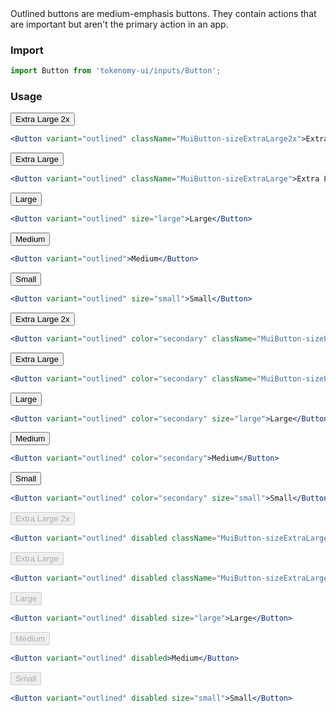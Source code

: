 
<Title>Outlined button</Title>
<Subtitle>
  Outlined buttons are medium-emphasis buttons. They contain actions that are important but aren't the primary action in an app. 
</Subtitle>

### Import

```jsx
import Button from 'tokenomy-ui/inputs/Button';
```

### Usage

<TabsState initial="primary">
  <div id="primary" title="Primary"><div>
<Button variant="outlined" className="MuiButton-sizeExtraLarge2x" style={{ marginTop: 20 }}>Extra Large 2x</Button>

```jsx
<Button variant="outlined" className="MuiButton-sizeExtraLarge2x">Extra Large 2x</Button>
```
<Button variant="outlined" className="MuiButton-sizeExtraLarge">Extra Large</Button>

```jsx
<Button variant="outlined" className="MuiButton-sizeExtraLarge">Extra Large</Button>
```
<Button variant="outlined" size="large">Large</Button>

```jsx
<Button variant="outlined" size="large">Large</Button>
```
<Button variant="outlined">Medium</Button>

```jsx
<Button variant="outlined">Medium</Button>
```
<Button variant="outlined" size="small">Small</Button>

```jsx
<Button variant="outlined" size="small">Small</Button>
```

  </div></div>
  <div id="secondary" title="Secondary"><div>
<Button variant="outlined" color="secondary" className="MuiButton-sizeExtraLarge2x" style={{ marginTop: 20 }}>Extra Large 2x</Button>

```jsx
<Button variant="outlined" color="secondary" className="MuiButton-sizeExtraLarge2x">Extra Large 2x</Button>
```
<Button variant="outlined" color="secondary" className="MuiButton-sizeExtraLarge">Extra Large</Button>

```jsx
<Button variant="outlined" color="secondary" className="MuiButton-sizeExtraLarge">Extra Large</Button>
```
<Button variant="outlined" color="secondary" size="large">Large</Button>

```jsx
<Button variant="outlined" color="secondary" size="large">Large</Button>
```
<Button variant="outlined" color="secondary">Medium</Button>

```jsx
<Button variant="outlined" color="secondary">Medium</Button>
```
<Button variant="outlined" color="secondary" size="small">Small</Button>

```jsx
<Button variant="outlined" color="secondary" size="small">Small</Button>
```

  </div></div>
  <div id="disabled" title="Disabled"><div>
<Button variant="outlined" disabled className="MuiButton-sizeExtraLarge2x" style={{ marginTop: 20 }}>Extra Large 2x</Button>

```jsx
<Button variant="outlined" disabled className="MuiButton-sizeExtraLarge2x">Extra Large 2x</Button>
```
<Button variant="outlined" disabled className="MuiButton-sizeExtraLarge">Extra Large</Button>

```jsx
<Button variant="outlined" disabled className="MuiButton-sizeExtraLarge">Extra Large</Button>
```
<Button variant="outlined" disabled size="large">Large</Button>

```jsx
<Button variant="outlined" disabled size="large">Large</Button>
```
<Button variant="outlined" disabled>Medium</Button>

```jsx
<Button variant="outlined" disabled>Medium</Button>
```
<Button variant="outlined" disabled size="small">Small</Button>

```jsx
<Button variant="outlined" disabled size="small">Small</Button>
```

  </div></div>

</TabsState>
